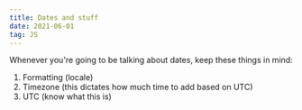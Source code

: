 ```yaml
---
title: Dates and stuff
date: 2021-06-01
tag: JS
---
```



Whenever you're going to be talking about dates, keep these things in mind:

1. Formatting (locale)
2. Timezone (this dictates how much time to add based on UTC)
3. UTC (know what this is)
